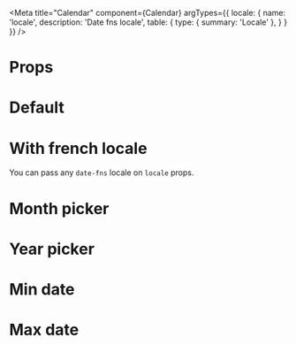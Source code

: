 

<Meta title="Calendar" component={Calendar} argTypes={{
  locale: {
    name: 'locale',
    description: 'Date fns locale',
    table: {
      type: { summary: 'Locale' },
    }
  }
}} />

# Props

<ArgsTable of="." />

# Default

<Canvas>
  <Story name="Default">
    <Calendar locale={enUS} className="story-calendar" />
  </Story>
</Canvas>

# With french locale

You can pass any `date-fns` locale on `locale` props.

<Canvas>
  <Story name="Locale">
    <Calendar locale={fr} className="story-calendar" />
  </Story>
</Canvas>

# Month picker

<Canvas>
  <Story name="Month">
    <Calendar locale={enUS} type="month" className="story-calendar" />
  </Story>
</Canvas>

# Year picker

<Canvas>
  <Story name="Year">
    <Calendar locale={enUS} type="month" className="story-calendar" />
  </Story>
</Canvas>

# Min date

<Canvas>
  <Story name="MinDate">
    <Calendar locale={enUS} minDate={new Date()} className="story-calendar" />
  </Story>
</Canvas>

# Max date

<Canvas>
  <Story name="MaxDate">
    <Calendar locale={enUS} maxDate={new Date()} className="story-calendar" />
  </Story>
</Canvas>
